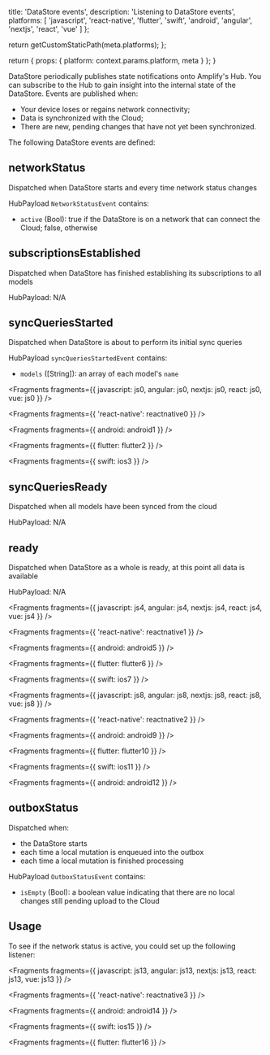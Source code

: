 
  title: 'DataStore events',
  description: 'Listening to DataStore events',
  platforms: [
    'javascript',
    'react-native',
    'flutter',
    'swift',
    'android',
    'angular',
    'nextjs',
    'react',
    'vue'
  ]
};

  return getCustomStaticPath(meta.platforms);
};

  return {
    props: {
      platform: context.params.platform,
      meta
    }
  };
}

DataStore periodically publishes state notifications onto Amplify's Hub. You can subscribe to the Hub to gain insight into the internal state of the DataStore. Events are published when:

- Your device loses or regains network connectivity;
- Data is synchronized with the Cloud;
- There are new, pending changes that have not yet been synchronized.

The following DataStore events are defined:

## networkStatus

Dispatched when DataStore starts and every time network status changes

HubPayload `NetworkStatusEvent` contains:

- `active` (Bool): true if the DataStore is on a network that can connect the Cloud; false, otherwise

## subscriptionsEstablished

Dispatched when DataStore has finished establishing its subscriptions to all models

HubPayload: N/A

## syncQueriesStarted

Dispatched when DataStore is about to perform its initial sync queries

HubPayload `syncQueriesStartedEvent` contains:

- `models` ([String]): an array of each model's `name`


<Fragments
  fragments={{
    javascript: js0,
    angular: js0,
    nextjs: js0,
    react: js0,
    vue: js0
  }}
/>


<Fragments fragments={{ 'react-native': reactnative0 }} />


<Fragments fragments={{ android: android1 }} />


<Fragments fragments={{ flutter: flutter2 }} />


<Fragments fragments={{ swift: ios3 }} />

## syncQueriesReady

Dispatched when all models have been synced from the cloud

HubPayload: N/A

## ready

Dispatched when DataStore as a whole is ready, at this point all data is available

HubPayload: N/A


<Fragments
  fragments={{
    javascript: js4,
    angular: js4,
    nextjs: js4,
    react: js4,
    vue: js4
  }}
/>


<Fragments fragments={{ 'react-native': reactnative1 }} />


<Fragments fragments={{ android: android5 }} />


<Fragments fragments={{ flutter: flutter6 }} />


<Fragments fragments={{ swift: ios7 }} />


<Fragments
  fragments={{
    javascript: js8,
    angular: js8,
    nextjs: js8,
    react: js8,
    vue: js8
  }}
/>


<Fragments fragments={{ 'react-native': reactnative2 }} />


<Fragments fragments={{ android: android9 }} />


<Fragments fragments={{ flutter: flutter10 }} />


<Fragments fragments={{ swift: ios11 }} />


<Fragments fragments={{ android: android12 }} />

## outboxStatus

Dispatched when:

- the DataStore starts
- each time a local mutation is enqueued into the outbox
- each time a local mutation is finished processing

HubPayload `OutboxStatusEvent` contains:

- `isEmpty` (Bool): a boolean value indicating that there are no local changes still pending upload to the Cloud

## Usage

To see if the network status is active, you could set up the following listener:


<Fragments
  fragments={{
    javascript: js13,
    angular: js13,
    nextjs: js13,
    react: js13,
    vue: js13
  }}
/>


<Fragments fragments={{ 'react-native': reactnative3 }} />


<Fragments fragments={{ android: android14 }} />


<Fragments fragments={{ swift: ios15 }} />


<Fragments fragments={{ flutter: flutter16 }} />
